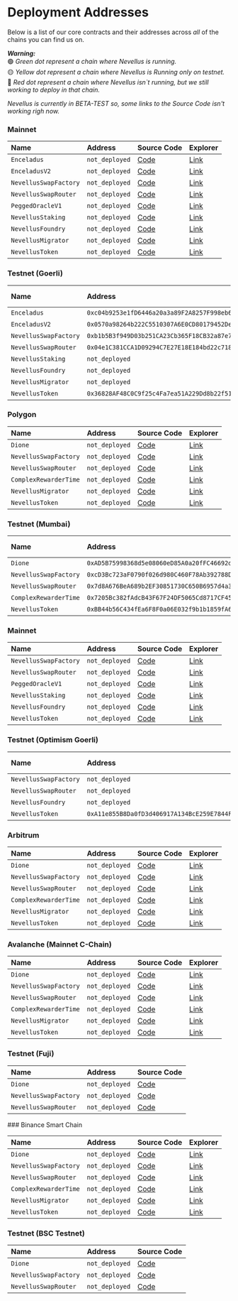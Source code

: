 
# Deployment Addresses

Below is a list of our core contracts and their addresses across _all_ of the chains you can find us on.

_**Warning:**_  
🟢 _Green dot represent a chain where Nevellus is running._  
🟡 _Yellow dot represent a chain where Nevellus is Running only on testnet._  
🔴 _Red dot represent a chain where Nevellus isn`t running, but we still working to deploy in that chain._

_Nevellus is currently in BETA-TEST so, some links to the Source Code isn't working righ now._

<Tabs>

<TabItem value='eth' label='🟡 Ethereum' default>

### Mainnet

| Name | Address | Source Code | Explorer |
| :-- | :-- | :-- | :-- |
| `Enceladus` | `not_deployed` | [Code](https://github.com/nevellusdex/nevellusdex/contracts/Enceladus.sol) | [Link](https://etherscan.io/address/0x) |
| `EnceladusV2` | `not_deployed` | [Code](https://github.com/nevellusdex/nevellusdex/contracts/EnceladusV2.sol) | [Link](https://etherscan.io/address/0x) |
| `NevellusSwapFactory` | `not_deployed` | [Code](https://github.com/nevellusdex/nevellusdex/master/protocols/nevellusdex/contracts/NevellusSwapFactory.sol) | [Link](https://etherscan.io/address/0x) |
| `NevellusSwapRouter` | `not_deployed` | [Code](https://github.com/nevellusdex/nevellusdex/master/protocols/nevellusdex/contracts/NevellusSwapRouter02.sol) | [Link](https://etherscan.io/address/0x) |
| `PeggedOracleV1` | `not_deployed` | [Code](hhttps://github.com/nevellusdex/nevellusdex/contracts/nevellusvault/PeggedOracleV1.sol) | [Link](https://etherscan.io/address/0x) |
| `NevellusStaking` | `not_deployed` | [Code](https://github.com/nevellusdex/nevellusdex/contracts/NevellusStaking.sol) | [Link](https://etherscan.io/address/0x) |
| `NevellusFoundry` | `not_deployed` | [Code](https://github.com/nevellusdex/nevellusdex/contracts/NevellusFoundry.sol) | [Link](https://etherscan.io/address/0x) |
| `NevellusMigrator` | `not_deployed` | [Code](https://github.com/nevellusdex/nevellusdex/protocols/nevellusdex/contracts/NevellusMigrator.sol) | [Link](https://etherscan.io/address/0x) |
| `NevellusToken` | `not_deployed` | [Code](https://github.com/nevellusdex/nevellusdex/contracts/NevellusToken.sol) | [Link](https://etherscan.io/address/0x) |

### Testnet (Goerli)

| Name | Address | Source Code |
| :-- | :-- | :-- |
| `Enceladus` | `0xc04b9253e1fD6446a20a3a89F2A8257F998eb69D` | [Code](https://github.com/nevellusdex/nevellusdex/blob/archieve/canary/contracts/Enceladus.sol) |
| `EnceladusV2` | `0x0570a98264b222C5510307A6E0CD80179452De02` | [Code](https://github.com/nevellusdex/nevellusdex/blob/archieve/canary/contracts/EnceladusV2.sol) |
| `NevellusSwapFactory` | `0xb1b5B3f949D03b251CA23Cb365F18CB32a87e70a` | [Code](https://github.com/nevellusdex/nevellusdex/blob/master/protocols/nevellusdex/contracts/NevellusSwapFactory.sol) |
| `NevellusSwapRouter` | `0x04e1C381CCA1D09294C7E27E18E184bd22c71812` | [Code](https://github.com/nevellusdex/nevellusdex/blob/master/protocols/nevellusdex/contracts/NevellusSwapRouter02.sol) |
| `NevellusStaking` | `not_deployed` | [Code](https://github.com/nevellusdex/nevellusdex/contracts/NevellusStaking.sol) |
| `NevellusFoundry` | `not_deployed` | [Code](https://github.com/nevellusdex/nevellusdex/contracts/NevellusFoundry.sol) |
| `NevellusMigrator` | `not_deployed` | [Code](https://github.com/nevellusdex/nevellusdex/master/protocols/nevellusdex/contracts/NevellusMigrator.sol) |
| `NevellusToken` | `0x36828AF48C0C9f25c4Fa7ea51A229Dd8b22f51c4` | [Code](https://github.com/nevellusdex/nevellusdex/master/contracts/NevellusToken.sol) |

</TabItem>

<TabItem value='polygon' label='🟡 Polygon'>

### Polygon

| Name | Address | Source Code | Explorer |
| :-- | :-- | :-- | :-- |
| `Dione` | `not_deployed` | [Code](https://github.com/nevellusdex/nevellusdex/blob/archieve/canary/contracts/EnceladusV2.sol) | [Link](https://polygonscan.com/address/) |
| `NevellusSwapFactory` | `not_deployed` | [Code](https://github.com/nevellusdex/nevellusdex/blob/master/protocols/nevellusdex/contracts/NevellusSwapFactory.sol) | [Link](https://polygonscan.com/address/) |
| `NevellusSwapRouter` | `not_deployed` | [Code](https://github.com/nevellusdex/nevellusdex/blob/master/protocols/nevellusdex/contracts/NevellusSwapRouter02.sol) | [Link](https://polygonscan.com/address/) |
| `ComplexRewarderTime` | `not_deployed` | [Code](https://github.com/nevellusdex/nevellusdex/blob/canary/contracts/mocks/ComplexRewarderTime.sol) | [Link](https://polygonscan.com/address/) |
| `NevellusMigrator` | `not_deployed` | [Code](https://github.com/nevellusdex/nevellusdex/blob/master/protocols/nevellusdex/contracts/NevellusMigrator.sol) | [Link](https://polygonscan.com/address/) |
| `NevellusToken` | `not_deployed` | [Code](https://github.com/nevellusdex/nevellusdex/blob/archieve/canary/contracts/NevellusToken.sol) | [Link](https://polygonscan.com/address/) |

### Testnet (Mumbai)

| Name | Address | Source Code |
| :-- | :-- | :-- |
| `Dione` | `0xAD5B75998368d5e08060eD85A0a20fFC46692d80` | [Code](https://github.com/nevellusdex/nevellusdex/blob/archieve/canary/contracts/EnceladusV2.sol) |
| `NevellusSwapFactory` | `0xcD3Bc723aF0790f026d980C460F78Ab392788D23` | [Code](https://github.com/nevellusdex/nevellusdex/blob/master/protocols/nevellusdex/contracts/NevellusSwapFactory.sol) |
| `NevellusSwapRouter` | `0x7d8A676BeA689b2EF30851730C650B6957d4a3Ce` | [Code](https://github.com/nevellusdex/nevellusdex/blob/master/protocols/nevellusdex/contracts/NevellusSwapRouter02.sol) |
| `ComplexRewarderTime` | `0x7205Bc382fAdcB43F67F24DF5065Cd8717CF450d` | [Code](https://github.com/nevellusdex/nevellusdex/blob/canary/contracts/mocks/ComplexRewarderTime.sol) |
| `NevellusToken` | `0xBB44b56C434fEa6F8F0a06E032f9b1b1859fA668` | [Code](https://github.com/nevellusdex/nevellusdex/blob/archieve/canary/contracts/NevellusToken.sol) |

</TabItem>

<TabItem value='optimism' label='🟡 Optimism' default>

### Mainnet

| Name | Address | Source Code | Explorer |
| :-- | :-- | :-- | :-- |
| `NevellusSwapFactory` | `not_deployed` | [Code](https://github.com/nevellusdex/nevellusdex/master/protocols/nevellusdex/contracts/NevellusSwapFactory.sol) | [Link](https://etherscan.io/address/0x) |
| `NevellusSwapRouter` | `not_deployed` | [Code](https://github.com/nevellusdex/nevellusdex/master/protocols/nevellusdex/contracts/NevellusSwapRouter02.sol) | [Link](https://etherscan.io/address/0x) |
| `PeggedOracleV1` | `not_deployed` | [Code](hhttps://github.com/nevellusdex/nevellusdex/contracts/nevellusvault/PeggedOracleV1.sol) | [Link](https://etherscan.io/address/0x) |
| `NevellusStaking` | `not_deployed` | [Code](https://github.com/nevellusdex/nevellusdex/contracts/NevellusStaking.sol) | [Link](https://etherscan.io/address/0x) |
| `NevellusFoundry` | `not_deployed` | [Code](https://github.com/nevellusdex/nevellusdex/contracts/NevellusFoundry.sol) | [Link](https://etherscan.io/address/0x) |
| `NevellusToken` | `not_deployed` | [Code](https://github.com/nevellusdex/nevellusdex/contracts/NevellusToken.sol) | [Link](https://etherscan.io/address/0x) |

### Testnet (Optimism Goerli)

| Name | Address | Source Code |
| :-- | :-- | :-- |
| `NevellusSwapFactory` | `not_deployed` | [Code](https://github.com/nevellusdex/nevellusdex/blob/master/protocols/nevellusdex/contracts/NevellusSwapFactory.sol) |
| `NevellusSwapRouter` | `not_deployed` | [Code](https://github.com/nevellusdex/nevellusdex/blob/master/protocols/nevellusdex/contracts/NevellusSwapRouter02.sol) |
| `NevellusFoundry` | `not_deployed` | [Code](https://github.com/nevellusdex/nevellusdex/contracts/NevellusFoundry.sol) |
| `NevellusToken` | `0xA11e855B8Da0fD3d406917A134BcE259E7844FD6` | [Code](https://github.com/nevellusdex/nevellusdex/master/contracts/NevellusToken.sol) |

</TabItem>

<TabItem value='arbitrum' label='🔴 Arbitrum'>

### Arbitrum

| Name | Address | Source Code | Explorer |
| :-- | :-- | :-- | :-- |
| `Dione` | `not_deployed` | [Code](https://github.com/nevellusdex/nevellusdex/blob/archieve/canary/contracts/EnceladusV2.sol) | [Link](https://arbiscan.io/) |
| `NevellusSwapFactory` | `not_deployed` | [Code](https://github.com/nevellusdex/nevellusdex/blob/master/protocols/nevellusdex/contracts/NevellusSwapFactory.sol) | [Link](https://arbiscan.io/) |
| `NevellusSwapRouter` | `not_deployed` | [Code](https://github.com/nevellusdex/nevellusdex/blob/master/protocols/nevellusdex/contracts/NevellusSwapRouter02.sol) | [Link](https://arbiscan.io/) |
| `ComplexRewarderTime` | `not_deployed` | [Code](https://github.com/nevellusdex/nevellusdex/blob/canary/contracts/mocks/ComplexRewarderTime.sol) | [Link](https://arbiscan.io/) |
| `NevellusMigrator` | `not_deployed` | [Code](https://github.com/nevellusdex/nevellusdex/blob/master/protocols/nevellusdex/contracts/NevellusMigrator.sol) | [Link](https://arbiscan.io/) |
| `NevellusToken` | `not_deployed` | [Code](https://github.com/nevellusdex/nevellusdex/blob/archieve/canary/contracts/NevellusToken.sol) | [Link](https://arbiscan.io/) |

</TabItem>

<TabItem value='avalanche' label='🔴 Avalanche'>

### Avalanche (Mainnet C-Chain)

| Name | Address | Source Code | Explorer |
| :-- | :-- | :-- | :-- |
| `Dione` | `not_deployed` | [Code](https://github.com/nevellusdex/nevellusdex/blob/archieve/canary/contracts/EnceladusV2.sol) | [Link](https://snowtrace.io/) |
| `NevellusSwapFactory` | `not_deployed` | [Code](https://github.com/nevellusdex/nevellusdex/blob/master/protocols/nevellusdex/contracts/NevellusSwapFactory.sol) | [Link](https://snowtrace.io/) |
| `NevellusSwapRouter` | `not_deployed` | [Code](https://github.com/nevellusdex/nevellusdex/blob/master/protocols/nevellusdex/contracts/NevellusSwapRouter02.sol) | [Link](https://snowtrace.io/) |
| `ComplexRewarderTime` | `not_deployed` | [Code](https://github.com/nevellusdex/nevellusdex/blob/canary/contracts/mocks/ComplexRewarderTime.sol) | [Link](https://snowtrace.io/) |
| `NevellusMigrator` | `not_deployed` | [Code](https://github.com/nevellusdex/nevellusdex/blob/master/protocols/nevellusdex/contracts/NevellusMigrator.sol) | [Link](https://snowtrace.io/) |
| `NevellusToken` | `not_deployed` | [Code](https://github.com/nevellusdex/nevellusdex/blob/archieve/canary/contracts/NevellusToken.sol) | [Link](https://snowtrace.io/) |

### Testnet (Fuji)

| Name | Address | Source Code |
| :-- | :-- | :-- |
| `Dione` | `not_deployed` | [Code](https://github.com/nevellusdex/nevellusdex/blob/archieve/canary/contracts/EnceladusV2.sol) |
| `NevellusSwapFactory` | `not_deployed` | [Code](https://github.com/nevellusdex/nevellusdex/blob/master/protocols/nevellusdex/contracts/NevellusSwapFactory.sol) |
| `NevellusSwapRouter` | `not_deployed` | [Code](https://github.com/nevellusdex/nevellusdex/blob/master/protocols/nevellusdex/contracts/NevellusSwapRouter02.sol) |

</TabItem>

<TabItem value='bsc' label='🔴 BSC'>
### Binance Smart Chain

| Name | Address | Source Code | Explorer |
| :-- | :-- | :-- | :-- |
| `Dione` | `not_deployed` | [Code](https://github.com/nevellusdex/nevellusdex/blob/archieve/canary/contracts/EnceladusV2.sol) | [Link](https://bscscan.com/) |
| `NevellusSwapFactory` | `not_deployed` | [Code](https://github.com/nevellusdex/nevellusdex/blob/master/protocols/nevellusdex/contracts/NevellusSwapFactory.sol) | [Link](https://bscscan.com/) |
| `NevellusSwapRouter` | `not_deployed` | [Code](https://github.com/nevellusdex/nevellusdex/blob/master/protocols/nevellusdex/contracts/NevellusSwapRouter02.sol) | [Link](https://bscscan.com/) |
| `ComplexRewarderTime` | `not_deployed` | [Code](https://github.com/nevellusdex/nevellusdex/blob/canary/contracts/mocks/ComplexRewarderTime.sol) | [Link](https://bscscan.com/) |
| `NevellusMigrator` | `not_deployed` | [Code](https://github.com/nevellusdex/nevellusdex/blob/master/protocols/nevellusdex/contracts/NevellusMigrator.sol) | [Link](https://bscscan.com/) |
| `NevellusToken` | `not_deployed` | [Code](https://github.com/nevellusdex/nevellusdex/blob/archieve/canary/contracts/NevellusToken.sol) | [Link](https://bscscan.com/) |

### Testnet (BSC Testnet)

| Name | Address | Source Code |
| :-- | :-- | :-- |
| `Dione` | `not_deployed` | [Code](https://github.com/nevellusdex/nevellusdex/blob/archieve/canary/contracts/EnceladusV2.sol) |
| `NevellusSwapFactory` | `not_deployed` | [Code](https://github.com/nevellusdex/nevellusdex/blob/master/protocols/nevellusdex/contracts/NevellusSwapFactory.sol) |
| `NevellusSwapRouter` | `not_deployed` | [Code](https://github.com/nevellusdex/nevellusdex/blob/master/protocols/nevellusdex/contracts/NevellusSwapRouter02.sol) |
</TabItem>

</Tabs>
